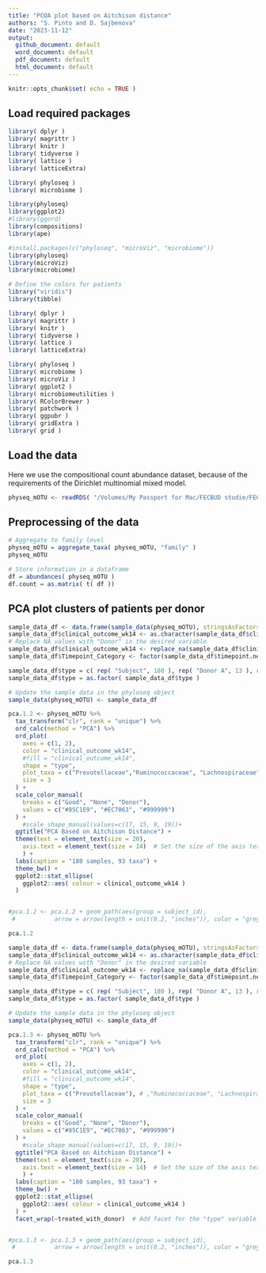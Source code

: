 ```yaml
---
title: "PCOA plot based on Aitchison distance"
authors: "S. Pinto and D. Sajbenova"
date: "2023-11-12"
output:
  github_document: default
  word_document: default
  pdf_document: default
  html_document: default
---
```


```r
knitr::opts_chunk$set( echo = TRUE )
```

## Load required packages

```r
library( dplyr )
library( magrittr )
library( knitr )
library( tidyverse )
library( lattice )
library( latticeExtra)
```

```r
library( phyloseq )
library( microbiome )

library(phyloseq)
library(ggplot2)
#library(ggord)
library(compositions)
library(ape)

#install.packages(c("phyloseq", "microViz", "microbiome"))
library(phyloseq)
library(microViz)
library(microbiome)

# Define the colors for patients
library("viridis")
library(tibble)
```

```r
library( dplyr )
library( magrittr )
library( knitr )
library( tidyverse )
library( lattice )
library( latticeExtra)
```

```r
library( phyloseq )
library( microbiome )
library( microViz )
library( ggplot2 )
library( microbiomeutilities )
library( RColorBrewer )
library( patchwork )
library( ggpubr )
library( gridExtra )
library( grid )
```

## Load the data

Here we use the compositional count abundance dataset, because of the requirements of the Dirichlet multinomial mixed model.

```r
physeq_mOTU <- readRDS( "/Volumes/My Passport for Mac/FECBUD studie/FECBUD GitHub/Data/FECBUD_physeq_filt_countdata.rds" ) 
```

## Preprocessing of the data

```r
# Aggregate to family level
physeq_mOTU = aggregate_taxa( physeq_mOTU, "family" )
physeq_mOTU

# Store information in a dataframe
df = abundances( physeq_mOTU )
df.count = as.matrix( t( df ))
```

## PCA plot clusters of patients per donor

```r
sample_data_df <- data.frame(sample_data(physeq_mOTU), stringsAsFactors = FALSE)
sample_data_df$clinical_outcome_wk14 <- as.character(sample_data_df$clinical_outcome_wk14)
# Replace NA values with "Donor" in the desired variable
sample_data_df$clinical_outcome_wk14 <- replace_na(sample_data_df$clinical_outcome_wk14, "Donor")
sample_data_df$Timepoint_Category <- factor(sample_data_df$timepoint.new, levels = c("Pre-FMT", "FMT", "Post-FMT", "Donor"))

sample_data_df$type = c( rep( "Subject", 180 ), rep( "Donor A", 13 ), rep( "Donor B", 14 ))
sample_data_df$type = as.factor( sample_data_df$type )

# Update the sample data in the phyloseq object
sample_data(physeq_mOTU) <- sample_data_df

pca.1.2 <- physeq_mOTU %>% 
  tax_transform("clr", rank = "unique") %>% 
  ord_calc(method = "PCA") %>%
  ord_plot(
    axes = c(1, 2),
    color = "clinical_outcome_wk14",
    #fill = "clinical_outcome_wk14",
    shape = "type",
    plot_taxa = c("Prevotellaceae","Ruminococcaceae", "Lachnospiraceae", "Clostridialesfam.incertaesedis"),
    size = 3
  ) +
  scale_color_manual(
    breaks = c("Good", "None", "Donor"),
    values = c("#85C1E9", "#EC7063", "#999999")
  ) +
    #scale_shape_manual(values=c(17, 15, 9, 19))+
  ggtitle("PCA Based on Aitchison Distance") +
  theme(text = element_text(size = 20),
    axis.text = element_text(size = 14)  # Set the size of the axis text
    ) +
  labs(caption = "180 samples, 93 taxa") +
  theme_bw() +
  ggplot2::stat_ellipse(
    ggplot2::aes( colour = clinical_outcome_wk14 )
  )


#pca.1.2 <- pca.1.2 + geom_path(aes(group = subject_id),
 #           arrow = arrow(length = unit(0.2, "inches")), color = "grey", size = 1) 

pca.1.2
```

```r
sample_data_df <- data.frame(sample_data(physeq_mOTU), stringsAsFactors = FALSE)
sample_data_df$clinical_outcome_wk14 <- as.character(sample_data_df$clinical_outcome_wk14)
# Replace NA values with "Donor" in the desired variable
sample_data_df$clinical_outcome_wk14 <- replace_na(sample_data_df$clinical_outcome_wk14, "Donor")
sample_data_df$Timepoint_Category <- factor(sample_data_df$timepoint.new, levels = c("Pre-FMT", "FMT", "Post-FMT", "Donor"))

sample_data_df$type = c( rep( "Subject", 180 ), rep( "Donor A", 13 ), rep( "Donor B", 14 ))
sample_data_df$type = as.factor( sample_data_df$type )

# Update the sample data in the phyloseq object
sample_data(physeq_mOTU) <- sample_data_df

pca.1.3 <- physeq_mOTU %>% 
  tax_transform("clr", rank = "unique") %>% 
  ord_calc(method = "PCA") %>%
  ord_plot(
    axes = c(1, 2),
    color = "clinical_outcome_wk14",
    #fill = "clinical_outcome_wk14",
    shape = "type",
    plot_taxa = c("Prevotellaceae"), # ,"Ruminococcaceae", "Lachnospiraceae", "Clostridialesfam.incertaesedis"
    size = 3
  ) +
  scale_color_manual(
    breaks = c("Good", "None", "Donor"),
    values = c("#85C1E9", "#EC7063", "#999999")
  ) +
    #scale_shape_manual(values=c(17, 15, 9, 19))+
  ggtitle("PCA Based on Aitchison Distance") +
  theme(text = element_text(size = 20),
    axis.text = element_text(size = 14)  # Set the size of the axis text
    ) +
  labs(caption = "180 samples, 93 taxa") +
  theme_bw() +
  ggplot2::stat_ellipse(
    ggplot2::aes( colour = clinical_outcome_wk14 )
  ) +
  facet_wrap(~treated_with_donor)  # Add facet for the "type" variable


#pca.1.3 <- pca.1.3 + geom_path(aes(group = subject_id),
 #           arrow = arrow(length = unit(0.2, "inches")), color = "grey", size = 1) 

pca.1.3
```

